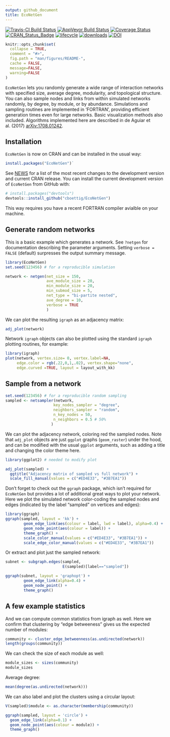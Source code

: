 ```yaml
---
output: github_document
title: EcoNetGen
---
```


[![Travis-CI Build Status](https://travis-ci.org/cboettig/EcoNetGen.svg?branch=master)](https://travis-ci.org/cboettig/EcoNetGen)
[![AppVeyor Build Status](https://ci.appveyor.com/api/projects/status/github/cboettig/EcoNetGen?branch=master&svg=true)](https://ci.appveyor.com/project/cboettig/EcoNetGen)
[![Coverage Status](https://img.shields.io/codecov/c/github/cboettig/EcoNetGen/master.svg)](https://codecov.io/github/cboettig/EcoNetGen?branch=master)
[![CRAN_Status_Badge](http://www.r-pkg.org/badges/version/EcoNetGen)](https://cran.r-project.org/package=EcoNetGen)
[![lifecycle](https://img.shields.io/badge/lifecycle-maturing-blue.svg)](https://www.tidyverse.org/lifecycle/#maturing)
[![downloads](https://cranlogs.r-pkg.org/badges/grand-total/netgen)](https://github.com/metacran/cranlogs.app)
[![DOI](https://zenodo.org/badge/116610054.svg)](https://zenodo.org/badge/latestdoi/116610054)


<!-- README.md is generated from README.Rmd. Please edit that file -->

```r
knitr::opts_chunk$set(
  collapse = TRUE,
  comment = "#>",
  fig.path = "man/figures/README-",
  cache = FALSE,
  message=FALSE, 
  warning=FALSE
)
```

`EcoNetGen` lets you randomly generate a wide range of interaction networks with
specified size, average degree, modularity, and topological
structure. You can also sample nodes and links from within simulated networks
randomly, by degree, by module, or by abundance. Simulations
and sampling routines are implemented in 'FORTRAN', providing
efficient generation times even for large networks. Basic
visualization methods also included. Algorithms implemented
here are described in de Aguiar et al. (2017) [arXiv:1708.01242](https://arxiv.org/abs/1708.01242).


## Installation

`EcoNetGen` is now on CRAN and can be installed in the usual way: 

```r
install.packages("EcoNetGen")`
```

See [NEWS](NEWS.md) for a list of the most recent changes to the development version and current CRAN release.  You can install the current development version of `EcoNetGen` from GitHub with:

```r
# install.packages("devtools")
devtools::install_github("cboettig/EcoNetGen")
```

This way requires you have a recent FORTRAN compiler avialble on your machine. 

## Generate random networks

This is a basic example which generates a network. See `?netgen` for documentation describing the parameter arguments.  Setting `verbose = FALSE` (default) surpresses the output summary message.

```r
library(EcoNetGen)
set.seed(123456) # for a reproducible simulation

network <- netgen(net_size = 150,
                  ave_module_size = 20, 
                  min_module_size = 20,
                  min_submod_size = 5,
                  net_type = "bi-partite nested",
                  ave_degree = 10,
                  verbose = TRUE
                  ) 
```

We can plot the resulting `igraph` as an adjacency matrix:

```r
adj_plot(network)
```

Network `igraph` objects can also be plotted using the standard `igraph` plotting routines, for example:

```r
library(igraph)
plot(network, vertex.size= 0, vertex.label=NA, 
     edge.color = rgb(.22,0,1,.02), vertex.shape="none", 
     edge.curved =TRUE, layout = layout_with_kk)
```

## Sample from a network

```r
set.seed(123456) # for a reproducible random sampling
sampled <- netsampler(network, 
                     key_nodes_sampler = "degree", 
                     neighbors_sampler = "random",
                     n_key_nodes = 50,
                     n_neighbors = 0.5 # 50%
                    )
```

We can plot the adjacency network, coloring red the sampled nodes.  Note that `adj_plot` objects are just `ggplot` graphs (`geom_raster`) under the hood, and can be modified with the usual `ggplot` arguments, such as adding a title and changing the color theme here. 

```r
library(ggplot2) # needed to modify plot

adj_plot(sampled) + 
  ggtitle("Adjacency matrix of sampled vs full network") + 
  scale_fill_manual(values = c("#ED4E33", "#3B7EA1"))
```


Don't forget to check out the `ggraph` package, which isn't required for `EcoNetGen` but provides a lot of additional great ways to plot your network.  Here we plot the simulated network color-coding the sampled nodes and edges (indicated by the label "sampled" on vertices and edges):

```r
library(ggraph)
ggraph(sampled, layout = 'kk') +
        geom_edge_link(aes(colour = label, lwd = label), alpha=0.4) +
        geom_node_point(aes(colour = label)) +
        theme_graph() + 
        scale_color_manual(values = c("#ED4E33", "#3B7EA1")) + 
        scale_edge_color_manual(values = c("#ED4E33", "#3B7EA1"))
```



Or extract and plot just the sampled network:

```r
subnet <- subgraph.edges(sampled, 
                         E(sampled)[label=="sampled"])

ggraph(subnet, layout = 'graphopt') +
        geom_edge_link(alpha=0.4) +
        geom_node_point() +
        theme_graph() 
```

## A few example statistics


And we can compute common statistics from igraph as well.  Here we confirm that clustering by "edge betweeness" gives us the expected number of modules:

```r
community <- cluster_edge_betweenness(as.undirected(network))
length(groups(community))
```

We can check the size of each module as well:

```r
module_sizes <- sizes(community)
module_sizes
```

Average degree:

```r
mean(degree(as.undirected(network)))
```


We can also label and plot the clusters using a circular layout:

```r
V(sampled)$module <- as.character(membership(community))

ggraph(sampled, layout = 'circle') +
  geom_edge_link(alpha=0.1) +
  geom_node_point(aes(colour = module)) +
  theme_graph()

```




